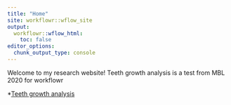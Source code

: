 ```yaml
---
title: "Home"
site: workflowr::wflow_site
output:
  workflowr::wflow_html:
    toc: false
editor_options:
  chunk_output_type: console
---
```


Welcome to my research website!
Teeth growth analysis is a test from MBL 2020 for workflowr

*[Teeth growth analysis](teeth.html)
